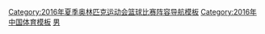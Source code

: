 {{National basketball squad
 | name      = 2016年奥运会男子篮球中国参赛名单
 | bg        = red
 | fg        = yellow
 | country = 中国
 | comp link = 2016年夏季奥林匹克运动会篮球比赛
 | comp      = 2016年奥林匹克运动会篮球比赛 
 | p1        = |
 | p2        = |
 | p3        = |
 | p4        = [[赵继伟]]
 | p5        = [[睢冉]] 
 | p6        = [[郭艾伦]] 
 | p7        = |
 | p8        = [[丁彦雨航]] 
 | p9        = [[翟晓川]] 
 | p10       = [[周鹏 (篮球运动员)|周鹏]]
 | p11       = [[易建联]] 
 | p12       = [[李根 (篮球运动员)|李根]]
 | p13       = [[李慕豪]] 
 | p14       = [[邹雨宸]]
 | p15       = [[周琦 (篮球运动员)|周琦]]
 | p31       = [[王哲林]] 
 | coach     = [[宫鲁鸣]]
}}<noinclude>
{{collapsible option}}
[[Category:2016年夏季奥林匹克运动会篮球比赛阵容导航模板]]
[[Category:2016年中国体育模板]]
[[Category:中国奥林匹克运动会篮球比赛阵容导航模板|男]]
</noinclude>